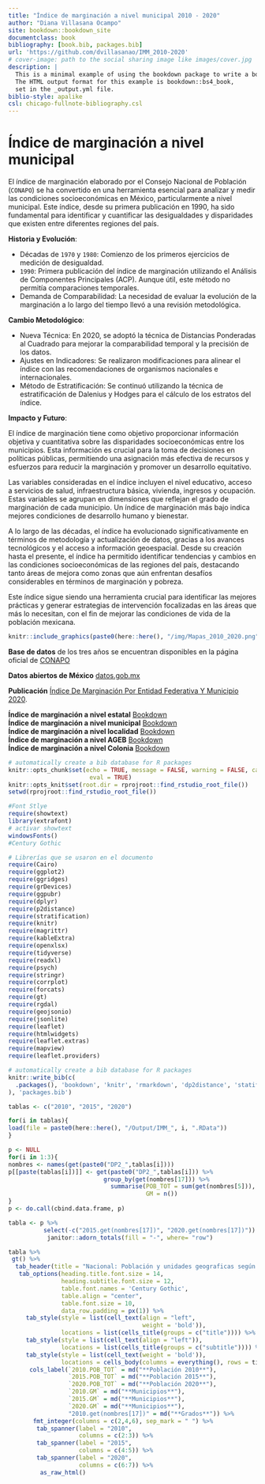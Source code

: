 ```yaml
--- 
title: "Índice de marginación a nivel municipal 2010 - 2020"
author: "Diana Villasana Ocampo"
site: bookdown::bookdown_site
documentclass: book
bibliography: [book.bib, packages.bib]
url: 'https://github.com/dvillasanao/IMM_2010-2020'
# cover-image: path to the social sharing image like images/cover.jpg
description: |
  This is a minimal example of using the bookdown package to write a book.
  The HTML output format for this example is bookdown::bs4_book,
  set in the _output.yml file.
biblio-style: apalike
csl: chicago-fullnote-bibliography.csl
---
```


# Índice de marginación a nivel municipal {.unlisted .unnumbered}   

El índice de marginación elaborado por el Consejo Nacional de Población (`CONAPO`) se ha convertido en una herramienta esencial para analizar y medir las condiciones socioeconómicas en México, particularmente a nivel municipal. Este índice, desde su primera publicación en 1990, ha sido fundamental para identificar y cuantificar las desigualdades y disparidades que existen entre diferentes regiones del país.   

**Historia y Evolución**:     

- Décadas de `1970` y `1980`: Comienzo de los primeros ejercicios de medición de desigualdad.   
- `1990`: Primera publicación del índice de marginación utilizando el Análisis de Componentes Principales (ACP). Aunque útil, este método no permitía comparaciones temporales.   
- Demanda de Comparabilidad: La necesidad de evaluar la evolución de la marginación a lo largo del tiempo llevó a una revisión metodológica.     

**Cambio Metodológico**:   

- Nueva Técnica: En 2020, se adoptó la técnica de Distancias Ponderadas al Cuadrado para mejorar la comparabilidad temporal y la precisión de los datos.   
- Ajustes en Indicadores: Se realizaron modificaciones para alinear el índice con las recomendaciones de organismos nacionales e internacionales.  
- Método de Estratificación: Se continuó utilizando la técnica de estratificación de Dalenius y Hodges para el cálculo de los estratos del índice.    

**Impacto y Futuro**:   

El índice de marginación tiene como objetivo proporcionar información objetiva y cuantitativa sobre las disparidades socioeconómicas entre los municipios. Esta información es crucial para la toma de decisiones en políticas públicas, permitiendo una asignación más efectiva de recursos y esfuerzos para reducir la marginación y promover un desarrollo equitativo.    

Las variables consideradas en el índice incluyen el nivel educativo, acceso a servicios de salud, infraestructura básica, vivienda, ingresos y ocupación. Estas variables se agrupan en dimensiones que reflejan el grado de marginación de cada municipio. Un índice de marginación más bajo indica mejores condiciones de desarrollo humano y bienestar.    

A lo largo de las décadas, el índice ha evolucionado significativamente en términos de metodología y actualización de datos, gracias a los avances tecnológicos y el acceso a información geoespacial. Desde su creación hasta el presente, el índice ha permitido identificar tendencias y cambios en las condiciones socioeconómicas de las regiones del país, destacando tanto áreas de mejora como zonas que aún enfrentan desafíos considerables en términos de marginación y pobreza.    

Este índice sigue siendo una herramienta crucial para identificar las mejores prácticas y generar estrategias de intervención focalizadas en las áreas que más lo necesitan, con el fin de mejorar las condiciones de vida de la población mexicana.  

<a href="https://raw.githubusercontent.com/dvillasanao/IMM_2010-2020/main/img/Mapas_2010_2020.png" data-lightbox="image-1" data-title="Mapas">
```r
knitr::include_graphics(paste0(here::here(), "/img/Mapas_2010_2020.png"))
```
</a>

**Base de datos** de los tres años se encuentran disponibles en la página oficial de [CONAPO](https://www.gob.mx/conapo/documentos/indices-de-marginacion-2020-284372)   

**Datos abiertos de México** [datos.gob.mx](https://datos.gob.mx/busca/dataset/indice-de-marginacion-carencias-poblacionales-por-localidad-municipio-y-entidad)   

**Publicación** [Índice De Marginación Por Entidad Federativa Y Municipio 2020](https://www.gob.mx/conapo/documentos/indices-de-marginacion-2020-284372).    

**Índice de marginación a nivel estatal** [Bookdown](https://dvillasanao.github.io/IME_2010_2020/)   
**Índice de marginación a nivel municipal** [Bookdown](https://dvillasanao.github.io/IMM_2010-2020/)   
**Índice de marginación a nivel localidad** [Bookdown](https://dvillasanao.github.io/IML_2010_2020/)   
**Índice de marginación a nivel AGEB** [Bookdown](https://dvillasanao.github.io/IML_2010-2020/)   
**Índice de marginación a nivel Colonia** [Bookdown](https://dvillasanao.github.io/IMC_2020/)        

```r
# automatically create a bib database for R packages
knitr::opts_chunk$set(echo = TRUE, message = FALSE, warning = FALSE, cache = TRUE, 
                       eval = TRUE)
knitr::opts_knit$set(root.dir = rprojroot::find_rstudio_root_file())
setwd(rprojroot::find_rstudio_root_file())
```  

```r
#Font Stlye
require(showtext)
library(extrafont)
# activar showtext
windowsFonts()
#Century Gothic
```


```r
# Librerías que se usaron en el documento
require(Cairo)
require(ggplot2)
require(ggridges)
require(grDevices)
require(ggpubr)
require(dplyr)
require(p2distance)
require(stratification)
require(knitr)
require(magrittr)
require(kableExtra)
require(openxlsx)
require(tidyverse)
require(readxl)
require(psych)
require(stringr)
require(corrplot)
require(forcats)
require(gt)
require(rgdal)      
require(geojsonio)
require(jsonlite)
require(leaflet)
require(htmlwidgets)
require(leaflet.extras)
require(mapview)
require(leaflet.providers)
```

```r
# automatically create a bib database for R packages
knitr::write_bib(c(
  .packages(), 'bookdown', 'knitr', 'rmarkdown', 'dp2distance', 'statification', 'corrplot'
), 'packages.bib')
```


```r
tablas <- c("2010", "2015", "2020")

for(i in tablas){
load(file = paste0(here::here(), "/Output/IMM_", i, ".RData"))
}

p <- NULL
for(i in 1:3){
nombres <- names(get(paste0("DP2_",tablas[i])))
p[[paste(tablas[i])]] <- get(paste0("DP2_",tablas[i])) %>%
                           group_by(get(nombres[17])) %>%
                             summarise(POB_TOT = sum(get(nombres[5])),
                                       GM = n())
}
p <- do.call(cbind.data.frame, p)

tabla <- p %>%
          select(-c("2015.get(nombres[17])", "2020.get(nombres[17])")) %>%
           janitor::adorn_totals(fill = "-", where= "row")

tabla %>% 
 gt() %>%
  tab_header(title = "Nacional: Población y unidades geograficas según el índice de marginación, 2010-2020") %>%
   tab_options(heading.title.font.size = 14, 
               heading.subtitle.font.size = 12,
               table.font.names = 'Century Gothic',
               table.align = "center",
               table.font.size = 10,
               data_row.padding = px(1)) %>%
     tab_style(style = list(cell_text(align = "left",
                                      weight = 'bold')),
               locations = list(cells_title(groups = c("title")))) %>%
     tab_style(style = list(cell_text(align = "left")),
               locations = list(cells_title(groups = c("subtitle")))) %>%
     tab_style(style = list(cell_text(weight = 'bold')),
               locations = cells_body(columns = everything(), rows = tidyselect::last_col())) %>%
      cols_label(`2010.POB_TOT` = md("**Población 2010**"),
                 `2015.POB_TOT` = md("**Población 2015**"),
                 `2020.POB_TOT` = md("**Población 2020**"),
                 `2010.GM` = md("**Municipios**"),
                 `2015.GM` = md("**Municipios**"),
                 `2020.GM` = md("**Municipios**"),
                 "2010.get(nombres[17])" = md("**Grados**")) %>%
       fmt_integer(columns = c(2,4,6), sep_mark = " ") %>%
        tab_spanner(label = "2010",
                    columns = c(2:3)) %>%
        tab_spanner(label = "2015",
                    columns = c(4:5)) %>%
        tab_spanner(label = "2020",
                    columns = c(6:7)) %>%
         as_raw_html() 
```

